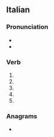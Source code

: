 ==Italian==

===Pronunciation===
* {{it-IPA|appàlti}}
* {{rhymes|it|alti}}

===Verb===
{{head|it|verb form}}

# {{inflection of|it|appaltare||2|s|pres|indc}}
# {{inflection of|it|appaltare||1|s|pres|subj}}
# {{inflection of|it|appaltare||2|s|pres|subj}}
# {{inflection of|it|appaltare||3|s|pres|subj}}
# {{inflection of|it|appaltare||3|s|impr}}

===Anagrams===
* {{anagrams|it|a=aailppt|lappati|palpati|palpita}}